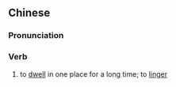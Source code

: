 {{also|久恋}}
==Chinese==
{{zh-forms|s=久恋}}

===Pronunciation===
{{zh-pron
|m=jiǔliàn
|cat=v
}}

===Verb===
{{zh-verb}}

# {{lb|zh|archaic}} to [[dwell]] in one place for a long time; to [[linger]]
